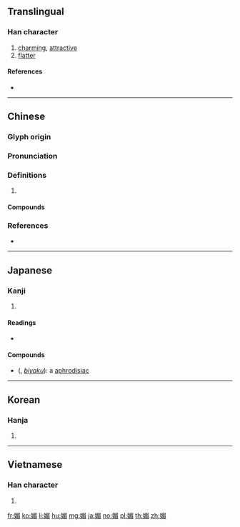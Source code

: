 ==Translingual==

===Han character===
{{Han char|rn=38|rad=女|as=09|sn=12|four=47467|canj=VAHU|ids=⿰女眉}}

# [[charming]], [[attractive]]
# [[flatter]]

====References====
* {{Han ref|kx=0267.070|dkj=06513|dj=0534.110|hdz=21069.150|uh=5A9A|ud=23194|bh=B441|bd=46145}}

----

==Chinese==
{{zh-forms}}

===Glyph origin===
{{Han etym}}

===Pronunciation===
{{zh-pron
|m=mèi
|c=mei6,mei4
|mn=bī
|mc=y
|oc=y
|cat=
}}

===Definitions===
{{zh-hanzi}}

# {{rfdef|zh}}

====Compounds====
{{zh-der|仄媚|側媚|千嬌百媚|取媚|奴顏媚骨|妖媚|妍媚|姣媚|姿姿媚媚|姿媚|媚世|媚力|媚外|媚奧|媚如秋月|媚姿姿|媚嫵|媚子|媚惑|媚態|媚景|媚灶|媚眼|媚笑雜樣|媚行|媚諂|媚諛|媚道|媚骨|嫵媚|嬌媚|崇洋媚外|承歡獻媚|抹媚|斂怨求媚|明媚|明媚閑雅|映媚|春光明媚|曲媚取容|木媚|柔媚|柳媚花明|武媚|求容取媚|煙視媚行|爭妍獻媚|狐媚|狐媚子|狐媚猿攀|狐媚魔道|狐媚魘道|獻媚|甜言媚語|百媚千嬌|秀媚|綺媚|良辰媚景|花明柳媚|薄媚|蠱媚|諂媚|諛媚|阿媚|風光明媚}}

===References===
* {{R:yue:Hanzi}}

----

==Japanese==

===Kanji===
{{ja-kanji|grade=uc|rs=女09}}

# {{defn|lang=ja|sort=女09}}

====Readings====
* {{ja-readings|goon=[[み]] (mi)|kanon=[[び]] (bi)|kun=[[こぶ|こ-ぶ]] (ko-bu), [[こび]] (kobi), [[こびる|こ-びる]] (ko-biru), [[こばむ|こ-ばむ]] (ko-bamu)}}

====Compounds====
* {{l|ja|媚薬}} ({{l|ja|びやく}}, ''[[biyaku]]''): a [[aphrodisiac]]

----

==Korean==

===Hanja===
{{ko-hanja|hangeul=미|rv=mi|mr=mi}}

# {{defn|lang=ko|sort=女09}}

----

==Vietnamese==

===Han character===
{{vi-hantu|[[mị]]|rs=女09}}

# {{defn|lang=vi|sort=女09}}

[[fr:媚]]
[[ko:媚]]
[[li:媚]]
[[hu:媚]]
[[mg:媚]]
[[ja:媚]]
[[no:媚]]
[[pl:媚]]
[[th:媚]]
[[zh:媚]]